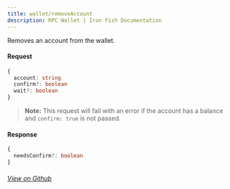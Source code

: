 ```yaml
---
title: wallet/removeAccount
description: RPC Wallet | Iron Fish Documentation
---
```


Removes an account from the wallet.

#### Request

```ts
{
  account: string
  confirm?: boolean
  wait?: boolean
}
```

> **Note:** This request will fail with an error if the account has a balance and `confirm: true` is not passed.

#### Response

```ts
{
  needsConfirm?: boolean
}
```

###### [View on Github](https://github.com/iron-fish/ironfish/blob/master/ironfish/src/rpc/routes/wallet/removeAccount.ts)
